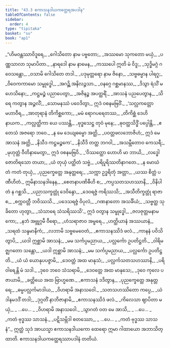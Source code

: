 ```yaml
---
title: "43.3 ဧကာသနဒါယကတ္ထေရအပဒါန"
tableOfContents: false
sidebar:
  order: 4
type: "tipitaka"
basket: "su"
book: "ap1"
---
```



<DynamicBreadcrumb />

<Division number="36" book="ap1">

<Paragraph number="5509" type="verses" book="ap1">
_“ဟိမဝန္တဿာဝိဒူရေ,_  
_ဂေါသိတော နာမ ပဗ္ဗတော;_  
_အဿမော သုကတော မယှံ,_  
_ပဏ္ဏသာလာ သုမာပိတာ._  

</Paragraph>

</Division>
<Division number="37" book="ap1">

<Paragraph number="5510" type="verses" book="ap1">
_နာရဒေါ နာမ နာမေန,_  
_ကဿပေါ ဣတိ မံ ဝိဒူ;_  
_သုဒ္ဓိမဂ္ဂံ ဂဝေသန္တော,_  
_ဝသာမိ ဂေါသိတေ တဒါ._  

</Paragraph>

</Division>
<Division number="38" book="ap1">

<Paragraph number="5511" type="verses" book="ap1">
_ပဒုမုတ္တရော နာမ ဇိနော,_  
_သဗ္ဗဓမ္မာန ပါရဂူ;_  
_ဝိဝေကကာမော သမ္ဗုဒ္ဓေါ,_  
_အဂဉ္ဆိ အနိလဉ္ဇသာ._  

</Paragraph>

</Division>
<Division number="39" book="ap1">

<Paragraph number="5512" type="verses" book="ap1">
_ဝနဂ္ဂေ ဂစ္ဆမာနဿ,_  
_ဒိသွာ ရံသိံ မဟေသိနော;_  
_ကဋ္ဌမဉ္စံ ပညာပေတွာ,_  
_အဇိနဉ္စ အပတ္ထရိံ._  

</Paragraph>

</Division>
<Division number="40" book="ap1">

<Paragraph number="5513" type="verses" book="ap1">
_အာသနံ ပညပေတွာန,_  
_သိရေ ကတွာန အဉ္ဇလိံ;_  
_သောမနဿံ ပဝေဒိတွာ,_  
ဣဒံ ဝစနမဗြဝိံ._  

</Paragraph>

</Division>
<Division number="41" book="ap1">

<Paragraph number="5514" type="verses" book="ap1">
_‘သလ္လကတ္တော မဟာဝီရ,_  
_အာတုရာနံ တိကိစ္ဆကော;_  
_မမံ ရောဂပရေတဿ,_  
_တိကိစ္ဆံ ဒေဟိ နာယက._  

</Paragraph>

</Division>
<Division number="42" book="ap1">

<Paragraph number="5515" type="verses" book="ap1">
_ကလ္လတ္ထိကာ ယေ ပဿန္တိ,_  
_ဗုဒ္ဓသေဋ္ဌ တုဝံ မုနေ;_  
_ဓုဝတ္ထသိဒ္ဓိံ ပပ္ပေါန္တိ,_  
_ဧတေသံ အဇရော ဘဝေ._  

</Paragraph>

</Division>
<Division number="43" book="ap1">

<Paragraph number="5516" type="verses" book="ap1">
_န မေ ဒေယျဓမ္မော အတ္ထိ,_  
_ပဝတ္တဖလဘောဇိဟံ;_  
ဣဒံ မေ အာသနံ အတ္ထိ,_  
_နိသီဒ ကဋ္ဌမဉ္စကေ’._  

</Paragraph>

</Division>
<Division number="44" book="ap1">

<Paragraph number="5517" type="verses" book="ap1">
_နိသီဒိ တတ္ထ ဘဂဝါ,_  
_အသမ္ဘီတောဝ ကေသရီ;_  
_မုဟုတ္တံ ဝီတိနာမေတွာ,_  
ဣဒံ ဝစနမဗြဝိ._  

</Paragraph>

</Division>
<Division number="45" book="ap1">

<Paragraph number="5518" type="verses" book="ap1">
_‘ဝိဿတ္ထော ဟောဟိ မာ ဘာယိ,_  
_လဒ္ဓေါ ဇောတိရသော တယာ;_  
_ယံ တုယှံ ပတ္ထိတံ သဗ္ဗံ,_  
_ပရိပူရိဿတိနာဂတေ._  

</Paragraph>

</Division>
<Division number="46" book="ap1">

<Paragraph number="5519" type="verses" book="ap1">
_န မောဃံ တံ ကတံ တုယှံ,_  
_ပုညက္ခေတ္တေ အနုတ္တရေ;_  
_သက္ကာ ဥဒ္ဓရိတုံ အတ္တာ,_  
_ယဿ စိတ္တံ ပဏီဟိတံ._  

</Paragraph>

</Division>
<Division number="47" book="ap1">

<Paragraph number="5520" type="verses" book="ap1">
ဣမိနာသနဒါနေန,_  
_စေတနာပဏိဓီဟိ စ;_  
_ကပ္ပသတသဟဿာနိ,_  
_ဝိနိပါတံ န ဂစ္ဆသိ._  

</Paragraph>

</Division>
<Division number="48" book="ap1">

<Paragraph number="5521" type="verses" book="ap1">
_ပညာသက္ခတ္တုံ ဒေဝိန္ဒော,_  
_ဒေဝရဇ္ဇံ ကရိဿသိ;_  
_အသီတိက္ခတ္တုံ ရာဇာ စ,_  
_စက္ကဝတ္တီ ဘဝိဿသိ._  

</Paragraph>

</Division>
<Division number="49" book="ap1">

<Paragraph number="5522" type="verses" book="ap1">
_ပဒေသရဇ္ဇံ ဝိပုလံ,_  
_ဂဏနာတော အသင်္ခိယံ;_  
_သဗ္ဗတ္ထ သုခိတော ဟုတွာ,_  
_သံသာရေ သံသရိဿသိ’._  

</Paragraph>

</Division>
<Division number="50" book="ap1">

<Paragraph number="5523" type="verses" book="ap1">
ဣဒံ ဝတွာန သမ္ဗုဒ္ဓေါ,_  
_ဇလဇုတ္တမနာမကော;_  
_နဘံ အဗ္ဘုဂ္ဂမီ ဝီရော,_  
_ဟံသရာဇာဝ အမ္ဗရေ._  

</Paragraph>

</Division>
<Division number="51" book="ap1">

<Paragraph number="5524" type="verses" book="ap1">
_ဟတ္ထိယာနံ အဿယာနံ,_  
_သရထံ သန္ဒမာနိကံ;_  
_လဘာမိ သဗ္ဗမေဝေတံ,_  
_ဧကာသနဿိဒံ ဖလံ._  

</Paragraph>

</Division>
<Division number="52" book="ap1">

<Paragraph number="5525" type="verses" book="ap1">
_ကာနနံ ပဝိသိတွာပိ,_  
_ယဒါ ဣစ္ဆာမိ အာသနံ;_  
_မမ သင်္ကပ္ပမညာယ,_  
_ပလ္လင်္ကော ဥပတိဋ္ဌတိ._  

</Paragraph>

</Division>
<Division number="53" book="ap1">

<Paragraph number="5526" type="verses" book="ap1">
_ဝါရိမဇ္ဈဂတော သန္တော,_  
_ယဒါ ဣစ္ဆာမိ အာသနံ;_  
_မမ သင်္ကပ္ပမညာယ,_  
_ပလ္လင်္ကော ဥပတိဋ္ဌတိ._  

</Paragraph>

</Division>
<Division number="54" book="ap1">

<Paragraph number="5527" type="verses" book="ap1">
_ယံ ယံ ယောနုပပဇ္ဇာမိ,_  
_ဒေဝတ္တံ အထ မာနုသံ;_  
_ပလ္လင်္ကသတသဟဿာနိ,_  
_ပရိဝါရေန္တိ မံ သဒါ._  

</Paragraph>

</Division>
<Division number="55" book="ap1">

<Paragraph number="5528" type="verses" book="ap1">
_ဒုဝေ ဘဝေ သံသရာမိ,_  
_ဒေဝတ္တေ အထ မာနုသေ;_  
_ဒုဝေ ကုလေ ပဇာယာမိ,_  
_ခတ္တိယေ အထ ဗြာဟ္မဏေ._  

</Paragraph>

</Division>
<Division number="56" book="ap1">

<Paragraph number="5529" type="verses" book="ap1">
_ဧကာသနံ ဒဒိတွာန,_  
_ပုညက္ခေတ္တေ အနုတ္တရေ;_  
_ဓမ္မပလ္လင်္ကမာဒါယ,_  
_ဝိဟရာမိ အနာသဝေါ._  

</Paragraph>

</Division>
<Division number="57" book="ap1">

<Paragraph number="5530" type="verses" book="ap1">
_သတသဟဿိတော ကပ္ပေ,_  
_ယံ ဒါနမဒဒိံ တဒါ;_  
_ဒုဂ္ဂတိံ နာဘိဇာနာမိ,_  
_ဧကာသနဿိဒံ ဖလံ._  

</Paragraph>

</Division>
<Division number="58" book="ap1">

<Paragraph number="5531" type="verses" book="ap1">
_ကိလေသာ ဈာပိတာ မယှံ,_  
_ …ပေ… _  
_ဝိဟရာမိ အနာသဝေါ._  

</Paragraph>

</Division>
<Division number="59" book="ap1">

<Paragraph number="5532" type="verses" book="ap1">
_သွာဂတံ ဝတ မေ အာသိ,_  
_ …ပေ… _  
_ကတံ ဗုဒ္ဓဿ သာသနံ._  

</Paragraph>

</Division>
<Division number="60" book="ap1">

<Paragraph number="5533" type="verses" book="ap1">
_ပဋိသမ္ဘိဒါ စတဿော,_  
_ …ပေ… _  
_ကတံ ဗုဒ္ဓဿ သာသနံ”._  

</Paragraph>

<Paragraph number="5534" book="ap1">
ဣတ္ထံ သုဒံ အာယသ္မာ ဧကာသနဒါယကော ထေရော ဣမာ ဂါထာယော အဘာသိတ္ထာတိ.

</Paragraph>
</Division>

<Paragraph number="5535" type="center" book="ap1">
ဧကာသနဒါယကတ္ထေရဿာပဒါနံ တတိယံ.
</Paragraph>